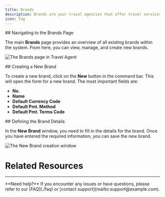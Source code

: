 ```yaml
---
title: Brands
description: Brands are your travel agencies that offer travel services.
icon: Tag
---
```



<Steps>
<Step>
## Navigating to the Brands Page

The main **Brands** page provides an overview of all existing brands within the system. From here, you can view, manage, and create new brands.

![The Brands page in Travel Agent](/images/travel-agent/setup-brands-view.png)
</Step>

<Step>
## Creating a New Brand

To create a new brand, click on the **New** button in the command bar. This will open the form for a new brand. The most important fields are:
- **No.**
- **Name**
- **Default Currency Code**
- **Default Pmt. Method**
- **Default Pmt. Terms Code**
</Step>

<Step>
## Defining the Brand Details

In the **New Brand** window, you need to fill in the details for the brand. Once you have entered the required information, you can save the new brand.

![The New Brand creation window](/images/travel-agent/setup-brand-form-new.png)
</Step>
</Steps>

# Related Resources

<Cards>
  <Card
    href="./related-page"
    title="Related Page"
    description="Description of the related page"
  />
  <Card
    href="https://example.com"
    title="External Resource"
    description="Description of the external resource"
  />
</Cards>

---

<Callout type="info">
  **Need help?** If you encounter any issues or have questions, please refer to our [FAQ](./faq) or [contact support](mailto:support@example.com).
</Callout>
